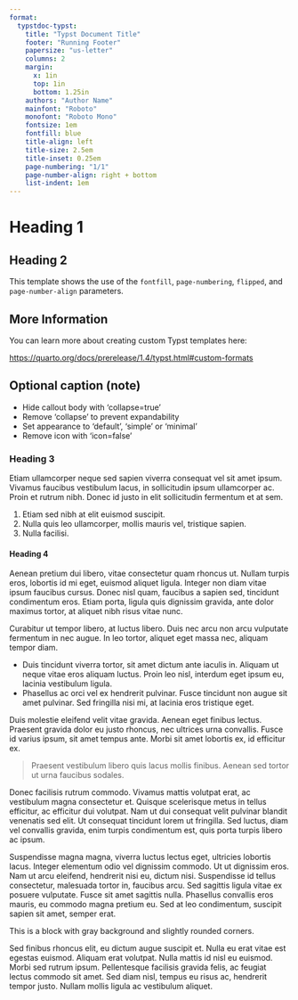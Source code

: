 ```yaml
---
format:
  typstdoc-typst:
    title: "Typst Document Title"
    footer: "Running Footer"
    papersize: "us-letter"
    columns: 2
    margin:
      x: 1in
      top: 1in
      bottom: 1.25in
    authors: "Author Name"
    mainfont: "Roboto"
    monofont: "Roboto Mono"
    fontsize: 1em
    fontfill: blue
    title-align: left
    title-size: 2.5em
    title-inset: 0.25em
    page-numbering: "1/1"
    page-number-align: right + bottom
    list-indent: 1em
---
```


# Heading 1

## Heading 2

This template shows the use of the `fontfill`, `page-numbering`, `flipped`, and `page-number-align` parameters.

## More Information

You can learn more about creating custom Typst templates here: 

<https://quarto.org/docs/prerelease/1.4/typst.html#custom-formats>

:::{.callout-note collapse=false appearance='default' icon=true}
## Optional caption (note)
- Hide callout body with 'collapse=true'
- Remove 'collapse' to prevent expandability
- Set appearance to 'default', 'simple' or 'minimal'
- Remove icon with 'icon=false'
:::

### Heading 3

Etiam ullamcorper neque sed sapien viverra consequat vel sit amet ipsum. Vivamus faucibus vestibulum lacus, in sollicitudin ipsum ullamcorper ac. Proin et rutrum nibh. Donec id justo in elit sollicitudin fermentum et at sem.

1. Etiam sed nibh at elit euismod suscipit.
2. Nulla quis leo ullamcorper, mollis mauris vel, tristique sapien.
3. Nulla facilisi.

#### Heading 4

Aenean pretium dui libero, vitae consectetur quam rhoncus ut. Nullam turpis eros, lobortis id mi eget, euismod aliquet ligula. Integer non diam vitae ipsum faucibus cursus. Donec nisl quam, faucibus a sapien sed, tincidunt condimentum eros. Etiam porta, ligula quis dignissim gravida, ante dolor maximus tortor, at aliquet nibh risus vitae nunc.

Curabitur ut tempor libero, at luctus libero. Duis nec arcu non arcu vulputate fermentum in nec augue. In leo tortor, aliquet eget massa nec, aliquam tempor diam.

- Duis tincidunt viverra tortor, sit amet dictum ante iaculis in. Aliquam ut neque vitae eros aliquam luctus. Proin leo nisl, interdum eget ipsum eu, lacinia vestibulum ligula.
- Phasellus ac orci vel ex hendrerit pulvinar. Fusce tincidunt non augue sit amet pulvinar. Sed fringilla nisi mi, at lacinia eros tristique eget.

Duis molestie eleifend velit vitae gravida. Aenean eget finibus lectus. Praesent gravida dolor eu justo rhoncus, nec ultrices urna convallis. Fusce id varius ipsum, sit amet tempus ante. Morbi sit amet lobortis ex, id efficitur ex.

>Praesent vestibulum libero quis lacus mollis finibus. Aenean sed tortor ut urna faucibus sodales.

Donec facilisis rutrum commodo. Vivamus mattis volutpat erat, ac vestibulum magna consectetur et. Quisque scelerisque metus in tellus efficitur, ac efficitur dui volutpat. Nam ut dui consequat velit pulvinar blandit venenatis sed elit. Ut consequat tincidunt lorem ut fringilla. Sed luctus, diam vel convallis gravida, enim turpis condimentum est, quis porta turpis libero ac ipsum.

Suspendisse magna magna, viverra luctus lectus eget, ultricies lobortis lacus. Integer elementum odio vel dignissim commodo. Ut ut dignissim eros. Nam ut arcu eleifend, hendrerit nisi eu, dictum nisi. Suspendisse id tellus consectetur, malesuada tortor in, faucibus arcu. Sed sagittis ligula vitae ex posuere vulputate. Fusce sit amet sagittis nulla. Phasellus convallis eros mauris, eu commodo magna pretium eu. Sed at leo condimentum, suscipit sapien sit amet, semper erat.

::: {.block fill="luma(230)" inset="1.5em" radius="0.5em"}

This is a block with gray background and slightly rounded corners.

:::

Sed finibus rhoncus elit, eu dictum augue suscipit et. Nulla eu erat vitae est egestas euismod. Aliquam erat volutpat. Nulla mattis id nisl eu euismod. Morbi sed rutrum ipsum. Pellentesque facilisis gravida felis, ac feugiat lectus commodo sit amet. Sed diam nisl, tempus eu risus ac, hendrerit tempor justo. Nullam mollis ligula ac vestibulum aliquet.